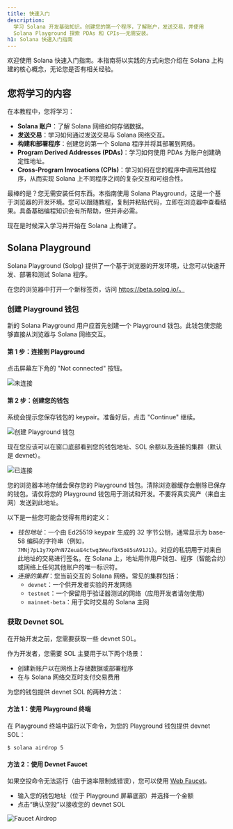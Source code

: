 ```yaml
---
title: 快速入门
description:
  学习 Solana 开发基础知识。创建您的第一个程序，了解账户，发送交易，并使用
  Solana Playground 探索 PDAs 和 CPIs——无需安装。
h1: Solana 快速入门指南
---
```


欢迎使用 Solana 快速入门指南。本指南将以实践的方式向您介绍在 Solana 上构建的核心概念，无论您是否有相关经验。

## 您将学习的内容

在本教程中，您将学习：

- **Solana 账户**：了解 Solana 网络如何存储数据。
- **发送交易**：学习如何通过发送交易与 Solana 网络交互。
- **构建和部署程序**：创建您的第一个 Solana 程序并将其部署到网络。
- **Program Derived Addresses (PDAs)**：学习如何使用 PDAs 为账户创建确定性地址。
- **Cross-Program Invocations
  (CPIs)**：学习如何在您的程序中调用其他程序，从而实现 Solana 上不同程序之间的复杂交互和可组合性。

最棒的是？您无需安装任何东西。本指南使用 Solana
Playground，这是一个基于浏览器的开发环境。您可以跟随教程，复制并粘贴代码，立即在浏览器中查看结果。具备基础编程知识会有所帮助，但并非必需。

现在是时候深入学习并开始在 Solana 上构建了。

## Solana Playground

Solana Playground
(Solpg) 提供了一个基于浏览器的开发环境，让您可以快速开发、部署和测试 Solana 程序。

在您的浏览器中打开一个新标签页，访问 https://beta.solpg.io/。

<Steps>
<Step>

### 创建 Playground 钱包

新的 Solana
Playground 用户应首先创建一个 Playground 钱包。此钱包使您能够直接从浏览器与 Solana 网络交互。

#### 第 1 步：连接到 Playground

点击屏幕左下角的 "Not connected" 按钮。

![未连接](/assets/docs/intro/quickstart/pg-not-connected.png)

#### 第 2 步：创建您的钱包

系统会提示您保存钱包的 keypair。准备好后，点击 "Continue" 继续。

![创建 Playground 钱包](/assets/docs/intro/quickstart/pg-create-wallet.png)

现在您应该可以在窗口底部看到您的钱包地址、SOL 余额以及连接的集群（默认是 devnet）。

![已连接](/assets/docs/intro/quickstart/pg-connected.png)

<Callout>
  您的浏览器本地存储会保存您的 Playground
  钱包。清除浏览器缓存会删除已保存的钱包。请仅将您的 Playground
  钱包用于测试和开发。不要将真实资产（来自主网）发送到此地址。
</Callout>

以下是一些您可能会觉得有用的定义：

- _钱包地址_：一个由 Ed25519
  keypair 生成的 32 字节公钥，通常显示为 base-58 编码的字符串（例如，
  `7MNj7pL1y7XpPnN7ZeuaE4ctwg3WeufbX5o85sA91J1`）。对应的私钥用于对来自此地址的交易进行签名。在 Solana 上，地址用作用户钱包、程序（智能合约）或网络上任何其他账户的唯一标识符。
- _连接的集群_：您当前交互的 Solana 网络。常见的集群包括：
  - `devnet`：一个供开发者实验的开发网络
  - `testnet`：一个保留用于验证器测试的网络（应用开发者请勿使用）
  - `mainnet-beta`：用于实时交易的 Solana 主网

</Step>
<Step>

### 获取 Devnet SOL

在开始开发之前，您需要获取一些 devnet SOL。

作为开发者，您需要 SOL 主要用于以下两个场景：

- 创建新账户以在网络上存储数据或部署程序
- 在与 Solana 网络交互时支付交易费用

为您的钱包提供 devnet SOL 的两种方法：

#### 方法 1：使用 Playground 终端

在 Playground 终端中运行以下命令，为您的 Playground 钱包提供 devnet SOL：

```terminal
$ solana airdrop 5
```

#### 方法 2：使用 Devnet Faucet

如果空投命令无法运行（由于速率限制或错误），您可以使用
[Web Faucet](https://faucet.solana.com/)。

- 输入您的钱包地址（位于 Playground 屏幕底部）并选择一个金额
- 点击“确认空投”以接收您的 devnet SOL

![Faucet Airdrop](/assets/docs/intro/quickstart/faucet-airdrop.gif)

</Step>
</Steps>

